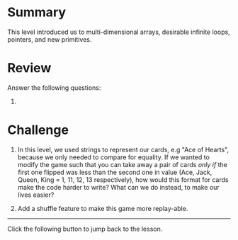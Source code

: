 # Summary

This level introduced us to multi-dimensional arrays, desirable infinite loops, pointers,
and new primitives.

# Review

Answer the following questions:

1.

# Challenge

1. In this level, we used strings to represent our cards, e.g "Ace of Hearts", because we
   only needed to compare for equality. If we wanted to modify the game such that you can
   take away a pair of cards _only if_ the first one flipped was less than the second one in value
   (Ace, Jack, Queen, King = 1, 11, 12, 13 respectively), how would this format for cards make
   the code harder to write? What can we do instead, to make our lives easier?

2. Add a shuffle feature to make this game more replay-able.

---

Click the following button to jump back to the lesson.
